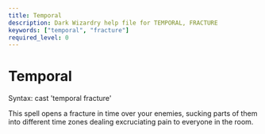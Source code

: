 ```yaml
---
title: Temporal
description: Dark Wizardry help file for TEMPORAL, FRACTURE
keywords: ["temporal", "fracture"]
required_level: 0
---
```


# Temporal

Syntax: cast 'temporal fracture'  

This spell opens a fracture in time over your enemies, sucking parts of them  
into different time zones dealing excruciating pain to everyone in the room.